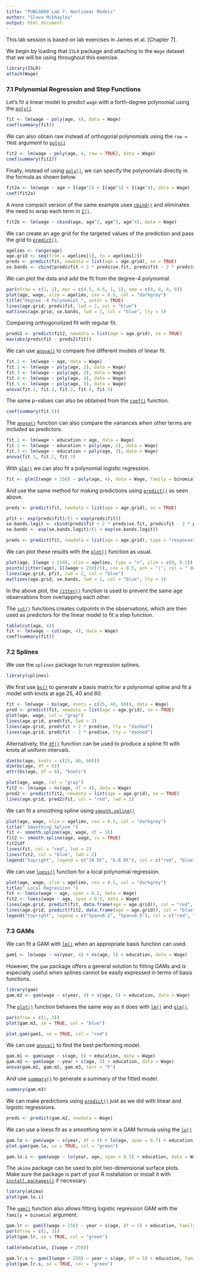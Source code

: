 ```yaml
---
title: "PUBLG088 Lab 7: Nonlinear Models"
author: "Slava Mikhaylov"
output: html_document
---
```



This lab session is based on lab exercises in James et al. [Chapter 7].

We begin by loading that `ISLR` package and attaching to the `Wage` dataset that we will be using throughout this exercise.

```r
library(ISLR)
attach(Wage)
```

### 7.1 Polynomial Regression and Step Functions

Let's fit a linear model to predict `wage` with a forth-degree polynomial using the [`poly()`](http://bit.ly/R_poly)

```r
fit <- lm(wage ~ poly(age, 4), data = Wage)
coef(summary(fit))
```

We can also obtain raw instead of orthogonal polynomials using the `raw = TRUE` argument to [`poly()`](http://bit.ly/R_poly)

```r
fit2 <- lm(wage ~ poly(age, 4, raw = TRUE), data = Wage)
coef(summary(fit2))
```

Finally, instead of using [`poly()`](http://bit.ly/R_poly), we can specify the polynomials directly in the formula as shown below.

```r
fit2a <- lm(wage ~ age + I(age^2) + I(age^3) + I(age^4), data = Wage)
coef(fit2a)
```

A more compact version of the same example uses [`cbind()`](http://bit.ly/R_cbind) and eliminates the need to wrap each term in [`I()`](http://bit.ly/R_asis).

```r
fit2b <- lm(wage ~ cbind(age, age^2, age^3, age^4), data = Wage)
```

We can create an age grid for the targeted values of the prediction and pass the grid to [`predict()`](http://bit.ly/R_predict).

```r
agelims <- range(age)
age.grid <- seq(from = agelims[1], to = agelims[2])
preds <- predict(fit, newdata = list(age = age.grid), se = TRUE)
se.bands <- cbind(preds$fit + 2 * preds$se.fit, preds$fit - 2 * preds$se.fit)
```

We can plot the data and add the fit from the degree-4 polynomial.

```r
par(mfrow = c(1, 2), mar = c(4.5, 4.5, 1, 1), oma = c(0, 0, 4, 0))
plot(age, wage, xlim = agelims, cex = 0.5, col = "darkgrey")
title("Degree -4 Polynomial ", outer = TRUE)
lines(age.grid, preds$fit, lwd = 2, col = "blue")
matlines(age.grid, se.bands, lwd = 1, col = "blue", lty = 3)
```

Comparing orthogonolized fit with regular fit.

```r
preds2 <- predict(fit2, newdata = list(age = age.grid), se = TRUE)
max(abs(preds$fit - preds2$fit))
```

We can use [`anova()`](http://bit.ly/R_anova) to compare five different models of linear fit.

```r
fit.1 <- lm(wage ~ age, data = Wage)
fit.2 <- lm(wage ~ poly(age, 2), data = Wage)
fit.3 <- lm(wage ~ poly(age, 3), data = Wage)
fit.4 <- lm(wage ~ poly(age, 4), data = Wage)
fit.5 <- lm(wage ~ poly(age, 5), data = Wage)
anova(fit.1, fit.2, fit.3, fit.4, fit.5)
```

The same p-values can also be obtained from the [`coef()`](http://bit.ly/R_coef) function.

```r
coef(summary(fit.5))
```

The [`anova()`](http://bit.ly/R_anova) function can also compare the variances when other terms are included as predictors.

```r
fit.1 <- lm(wage ~ education + age, data = Wage)
fit.2 <- lm(wage ~ education + poly(age, 2), data = Wage)
fit.3 <- lm(wage ~ education + poly(age, 3), data = Wage)
anova(fit.1, fit.2, fit.3)
```

With [`glm()`](http://bit.ly/R_glm) we can also fit a polynomial logistic regression.

```r
fit <- glm(I(wage > 250) ~ poly(age, 4), data = Wage, family = binomial)
```

And use the same method for making predictions using [`predict()`](http://bit.ly/R_predict) as seen above.

```r
preds <- predict(fit, newdata = list(age = age.grid), se = TRUE)
```


```r
pfit <- exp(preds$fit)/(1 + exp(preds$fit))
se.bands.logit <- cbind(preds$fit + 2 * preds$se.fit, preds$fit - 2 * preds$se.fit)
se.bands <- exp(se.bands.logit)/(1 + exp(se.bands.logit))
```


```r
preds <- predict(fit, newdata = list(age = age.grid), type = "response", se = TRUE)
```

We can plot these results with the [`plot()`](http://bit.ly/R_plot) function as usual.

```r
plot(age, I(wage > 250), xlim = agelims, type = "n", ylim = c(0, 0.2))
points(jitter(age), I((wage > 250)/5), cex = 0.5, pch = "|", col = " darkgrey ")
lines(age.grid, pfit, lwd = 2, col = "blue")
matlines(age.grid, se.bands, lwd = 1, col = "blue", lty = 3)
```

In the above plot, the [`jitter()`](http://bit.ly/R_jitter) function is used to prevent the same age observations from overlapping each other.

The [`cut()`](http://bit.ly/R_cut) functions creates cutpoints in the observations, which are then used as predictors for the linear model to fit a step function.

```r
table(cut(age, 4))
fit <- lm(wage ~ cut(age, 4), data = Wage)
coef(summary(fit))
```

### 7.2 Splines

We use the `splines` package to run regression splines. 

```r
library(splines)
```

We first use [`bs()`](http://bit.ly/R_bs) to generate a basis matrix for a polynomial spline and fit a model with knots at age 25, 40 and 60.

```r
fit <- lm(wage ~ bs(age, knots = c(25, 40, 60)), data = Wage)
pred <- predict(fit, newdata = list(age = age.grid), se = TRUE)
plot(age, wage, col = "gray")
lines(age.grid, pred$fit, lwd = 2)
lines(age.grid, pred$fit + 2 * pred$se, lty = "dashed")
lines(age.grid, pred$fit - 2 * pred$se, lty = "dashed")
```

Alternatively, the [`df()`](http://bit.ly/R_dist) function can be used to produce a spline fit with knots at uniform intervals.

```r
dim(bs(age, knots = c(25, 40, 60)))
dim(bs(age, df = 6))
attr(bs(age, df = 6), "knots")
```

```r
plot(age, wage, col = "gray")
fit2 <- lm(wage ~ ns(age, df = 4), data = Wage)
pred2 <- predict(fit2, newdata = list(age = age.grid), se = TRUE)
lines(age.grid, pred2$fit, col = "red", lwd = 2)
```

We can fit a smoothing spline using [`smooth.spline()`](http://bit.ly/R_smooth_spline)

```r
plot(age, wage, xlim = agelims, cex = 0.5, col = "darkgrey")
title(" Smoothing Spline ")
fit <- smooth.spline(age, wage, df = 16)
fit2 <- smooth.spline(age, wage, cv = TRUE)
fit2$df
lines(fit, col = "red", lwd = 2)
lines(fit2, col = "blue", lwd = 2)
legend("topright", legend = c("16 DF", "6.8 DF"), col = c("red", "blue"), lty = 1, lwd = 2, cex = 0.8)
```

We can use [`loess()`](http://bit.ly/R_loess) function for a local polynomial regression.

```r
plot(age, wage, xlim = agelims, cex = 0.5, col = "darkgrey")
title(" Local Regression ")
fit <- loess(wage ~ age, span = 0.2, data = Wage)
fit2 <- loess(wage ~ age, span = 0.5, data = Wage)
lines(age.grid, predict(fit, data.frame(age = age.grid)), col = "red", lwd = 2)
lines(age.grid, predict(fit2, data.frame(age = age.grid)), col = "blue", lwd = 2)
legend("topright", legend = c("Span=0.2", "Span=0.5"), col = c("red", "blue"), lty = 1, lwd = 2, cex = 0.8)
```

### 7.3 GAMs

We can fit a GAM with [`lm()`](http://bit.ly/R_lm) when an appropriate basis function can used.

```r
gam1 <- lm(wage ~ ns(year, 4) + ns(age, 5) + education, data = Wage)
```

However, the `gam` package offers a general solution to fitting GAMs and is especially useful when splines cannot be easily expressed in terms of basis functions.

```r
library(gam)
gam.m3 <- gam(wage ~ s(year, 4) + s(age, 5) + education, data = Wage)
```

The [`plot()`](http://bit.ly/R_plot) function behaves the same way as it does with [`lm()`](http://bit.ly/R_lm) and [`glm()`](http://bit.ly/R_glm).

```r
par(mfrow = c(1, 3))
plot(gam.m3, se = TRUE, col = "blue")
```

```r
plot.gam(gam1, se = TRUE, col = "red")
```

We can use [`anova()`](http://bit.ly/R_anova) to find the best performing model.

```r
gam.m1 <- gam(wage ~ s(age, 5) + education, data = Wage)
gam.m2 <- gam(wage ~ year + s(age, 5) + education, data = Wage)
anova(gam.m1, gam.m2, gam.m3, test = "F")
```

And use [`summary()`](http://bit.ly/R_summary) to generate a summary of the fitted model.

```r
summary(gam.m3)
```

We can make predictions using [`predict()`](http://bit.ly/R_predict) just as we did with linear and logistic regressions.

```r
preds <- predict(gam.m2, newdata = Wage)
```

We can use a loess fit as a smoothing term in a GAM formula using the [`lo()`](http://bit.ly/R_gam_lo) 

```r
gam.lo <- gam(wage ~ s(year, df = 4) + lo(age, span = 0.7) + education, data = Wage)
plot.gam(gam.lo, se = TRUE, col = "green")
```

```r
gam.lo.i <- gam(wage ~ lo(year, age, span = 0.5) + education, data = Wage)
```

The `akima` package can be used to plot two-dimensional surface plots. Make sure the package is part of your R installation or install it with [`install.packages()`](http://bit.ly/R_install_packages) if necessary.

```r
library(akima)
plot(gam.lo.i)
```

The [`gam()`](http://bit.ly/R_gam) function also allows fitting logistic regression GAM with the `family = binomial` argument.

```r
gam.lr <- gam(I(wage > 250) ~ year + s(age, df = 5) + education, family = binomial, data = Wage)
par(mfrow = c(1, 3))
plot(gam.lr, se = TRUE, col = "green")
```

```r
table(education, I(wage > 250))
```

```r
gam.lr.s <- gam(I(wage > 250) ~ year + s(age, df = 5) + education, family = binomial, data = Wage, subset = (education != "1. < HS Grad"))
plot(gam.lr.s, se = TRUE, col = "green")
```
